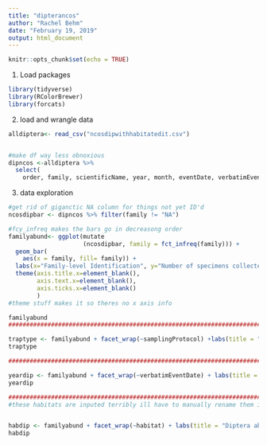 ```yaml
---
title: "dipterancos"
author: "Rachel Behm"
date: "February 19, 2019"
output: html_document
---
```


```r
knitr::opts_chunk$set(echo = TRUE)
```

1. Load packages
```r
library(tidyverse)
library(RColorBrewer)
library(forcats)
```

2. load and wrangle data
```r
alldiptera<- read_csv("ncosdipwithhabitatedit.csv")


#make df way less obnoxious
dipncos <-alldiptera %>%
  select(
    order, family, scientificName, year, month, eventDate, verbatimEventDate, samplingProtocol, habitat, country, stateProvince, county, municipality, decimalLatitude, decimalLongitude, recordedBy) 


```

3. data exploration
```r
#get rid of giganctic NA column for things not yet ID'd
ncosdipbar <- dipncos %>% filter(family != "NA")

#fcy_infreq makes the bars go in decreasong order
familyabund<- ggplot(mutate
                     (ncosdipbar, family = fct_infreq(family))) + 
  geom_bar(
    aes(x = family, fill= family)) +
  labs(x="Family-level Identification", y="Number of specimens collected", title = "Diptera abundance pre-restoration") +
  theme(axis.title.x=element_blank(),
        axis.text.x=element_blank(),
        axis.ticks.x=element_blank()
        )
#theme stuff makes it so theres no x axis info

familyabund
########################################################################################

traptype <- familyabund + facet_wrap(~samplingProtocol) +labs(title = "Diptera abundance by sampling protocol")
traptype

########################################################################################

yeardip <- familyabund + facet_wrap(~verbatimEventDate) + labs(title = "Diptera abundance by date")
yeardip

#######################################################################################
#these habitats are inputed terribly ill have to manually rename them in the csv


habdip <- familyabund + facet_wrap(~habitat) + labs(title = "Diptera abundance by habitat")
habdip
```

